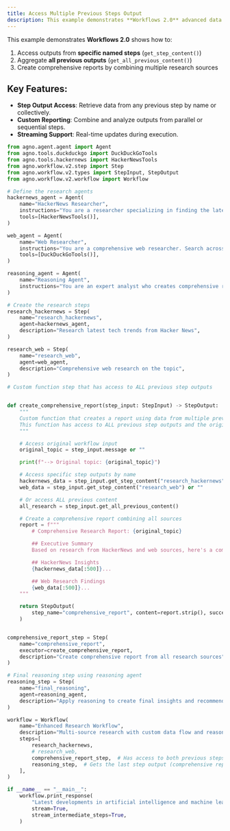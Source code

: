 ```yaml
---
title: Access Multiple Previous Steps Output
description: This example demonstrates **Workflows 2.0** advanced data flow capabilities
---
```


This example demonstrates **Workflows 2.0** shows how to:
1. Access outputs from **specific named steps** (`get_step_content()`)
2. Aggregate **all previous outputs** (`get_all_previous_content()`)
3. Create comprehensive reports by combining multiple research sources

## Key Features:
- **Step Output Access**: Retrieve data from any previous step by name or collectively.
- **Custom Reporting**: Combine and analyze outputs from parallel or sequential steps.
- **Streaming Support**: Real-time updates during execution.

```python access_multiple_previous_steps_output.py
from agno.agent.agent import Agent
from agno.tools.duckduckgo import DuckDuckGoTools
from agno.tools.hackernews import HackerNewsTools
from agno.workflow.v2.step import Step
from agno.workflow.v2.types import StepInput, StepOutput
from agno.workflow.v2.workflow import Workflow

# Define the research agents
hackernews_agent = Agent(
    name="HackerNews Researcher",
    instructions="You are a researcher specializing in finding the latest tech news and discussions from Hacker News. Focus on startup trends, programming topics, and tech industry insights.",
    tools=[HackerNewsTools()],
)

web_agent = Agent(
    name="Web Researcher",
    instructions="You are a comprehensive web researcher. Search across multiple sources including news sites, blogs, and official documentation to gather detailed information.",
    tools=[DuckDuckGoTools()],
)

reasoning_agent = Agent(
    name="Reasoning Agent",
    instructions="You are an expert analyst who creates comprehensive reports by analyzing and synthesizing information from multiple sources. Create well-structured, insightful reports.",
)

# Create the research steps
research_hackernews = Step(
    name="research_hackernews",
    agent=hackernews_agent,
    description="Research latest tech trends from Hacker News",
)

research_web = Step(
    name="research_web",
    agent=web_agent,
    description="Comprehensive web research on the topic",
)

# Custom function step that has access to ALL previous step outputs


def create_comprehensive_report(step_input: StepInput) -> StepOutput:
    """
    Custom function that creates a report using data from multiple previous steps.
    This function has access to ALL previous step outputs and the original workflow message.
    """

    # Access original workflow input
    original_topic = step_input.message or ""

    print(f"--> Original topic: {original_topic}")

    # Access specific step outputs by name
    hackernews_data = step_input.get_step_content("research_hackernews") or ""
    web_data = step_input.get_step_content("research_web") or ""

    # Or access ALL previous content
    all_research = step_input.get_all_previous_content()

    # Create a comprehensive report combining all sources
    report = f"""
        # Comprehensive Research Report: {original_topic}

        ## Executive Summary
        Based on research from HackerNews and web sources, here's a comprehensive analysis of {original_topic}.

        ## HackerNews Insights
        {hackernews_data[:500]}...

        ## Web Research Findings  
        {web_data[:500]}...
    """

    return StepOutput(
        step_name="comprehensive_report", content=report.strip(), success=True
    )


comprehensive_report_step = Step(
    name="comprehensive_report",
    executor=create_comprehensive_report,
    description="Create comprehensive report from all research sources",
)

# Final reasoning step using reasoning agent
reasoning_step = Step(
    name="final_reasoning",
    agent=reasoning_agent,
    description="Apply reasoning to create final insights and recommendations",
)

workflow = Workflow(
    name="Enhanced Research Workflow",
    description="Multi-source research with custom data flow and reasoning",
    steps=[
        research_hackernews,
        # research_web,
        comprehensive_report_step,  # Has access to both previous steps
        reasoning_step,  # Gets the last step output (comprehensive report)
    ],
)

if __name__ == "__main__":
    workflow.print_response(
        "Latest developments in artificial intelligence and machine learning",
        stream=True,
        stream_intermediate_steps=True,
    )
``` 
